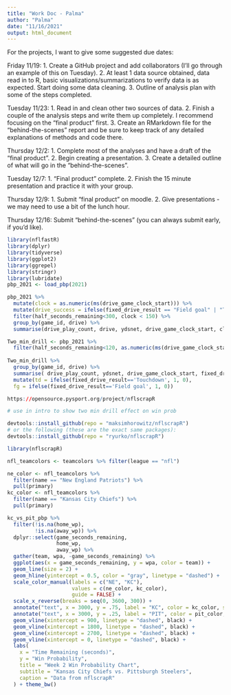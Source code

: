 ```yaml
---
title: "Work Doc - Palma"
author: "Palma"
date: "11/16/2021"
output: html_document
---
```



For the projects, I want to give some suggested due dates:

Friday 11/19: 1. Create a GitHub project and add collaborators (I'll go through an example of this on Tuesday). 2. At least 1 data source obtained,  data read in to R, basic visualizations/summarizations to verify data is as expected. Start doing some data cleaning. 3. Outline of analysis plan with some of the steps completed.

Tuesday 11/23: 1. Read in and clean other two sources of data. 2. Finish a couple of the analysis steps and write them up completely. I recommend focusing on the "final product" first. 3. Create an RMarkdown file for the "behind-the-scenes" report and be sure to keep track of any detailed explanations of methods and code there. 

Thursday 12/2: 1. Complete most of the analyses and have a draft of the "final product". 2. Begin creating a presentation. 3. Create a detailed outline of what will go in the "behind-the-scenes". 

Tuesday 12/7: 1. "Final product" complete. 2. Finish the 15 minute presentation and practice it with your group. 

Thursday 12/9: 1. Submit "final product" on moodle. 2. Give presentations - we may need to use a bit of the lunch hour. 

Thursday 12/16: Submit "behind-the-scenes" (you can always submit early, if you'd like). 


```r
library(nflfastR)
library(dplyr)
library(tidyverse)
library(ggplot2)
library(ggrepel)
library(stringr)
library(lubridate)
pbp_2021 <- load_pbp(2021)
```

```r
pbp_2021 %>% 
  mutate(clock = as.numeric(ms(drive_game_clock_start))) %>%
  mutate(drive_success = ifelse(fixed_drive_result == "Field goal" | "Touchdown", 1, 0)) %>%
  filter(half_seconds_remaining<300, clock < 150) %>% 
  group_by(game_id, drive) %>% 
  summarise(drive_play_count, drive, ydsnet, drive_game_clock_start, clock, fixed_drive_result) 
```



```r
Two_min_drill <- pbp_2021 %>% 
  filter(half_seconds_remaining<120, as.numeric(ms(drive_game_clock_start))<150) 
  
Two_min_drill %>% 
  group_by(game_id, drive) %>%
  summarise( drive_play_count, ydsnet, drive_game_clock_start, fixed_drive_result) %>%
  mutate(td = ifelse(fixed_drive_result=='Touchdown', 1, 0),
  fg = ifelse(fixed_drive_result=='Field goal', 1, 0))
```

```r
https://opensource.pysport.org/project/nflscrapR

# use in intro to show two min drill effect on win prob


```

```r
devtools::install_github(repo = "maksimhorowitz/nflscrapR")
# or the following (these are the exact same packages):
devtools::install_github(repo = "ryurko/nflscrapR")
```


```r
library(nflscrapR)

```



```r
nfl_teamcolors <- teamcolors %>% filter(league == "nfl")

ne_color <- nfl_teamcolors %>%
  filter(name == "New England Patriots") %>%
  pull(primary)
kc_color <- nfl_teamcolors %>%
  filter(name == "Kansas City Chiefs") %>%
  pull(primary)

kc_vs_pit_pbp %>%
  filter(!is.na(home_wp),
         !is.na(away_wp)) %>%
  dplyr::select(game_seconds_remaining,
                home_wp,
                away_wp) %>%
  gather(team, wpa, -game_seconds_remaining) %>%
  ggplot(aes(x = game_seconds_remaining, y = wpa, color = team)) +
  geom_line(size = 2) +
  geom_hline(yintercept = 0.5, color = "gray", linetype = "dashed") +
  scale_color_manual(labels = c("NE", "KC"),
                     values = c(ne_color, kc_color),
                     guide = FALSE) +
  scale_x_reverse(breaks = seq(0, 3600, 300)) + 
  annotate("text", x = 3000, y = .75, label = "KC", color = kc_color, size = 8) + 
  annotate("text", x = 3000, y = .25, label = "PIT", color = pit_color, size = 8) +
  geom_vline(xintercept = 900, linetype = "dashed", black) + 
  geom_vline(xintercept = 1800, linetype = "dashed", black) + 
  geom_vline(xintercept = 2700, linetype = "dashed", black) + 
  geom_vline(xintercept = 0, linetype = "dashed", black) + 
  labs(
    x = "Time Remaining (seconds)",
    y = "Win Probability",
    title = "Week 2 Win Probability Chart",
    subtitle = "Kansas City Chiefs vs. Pittsburgh Steelers",
    caption = "Data from nflscrapR"
  ) + theme_bw()
```

